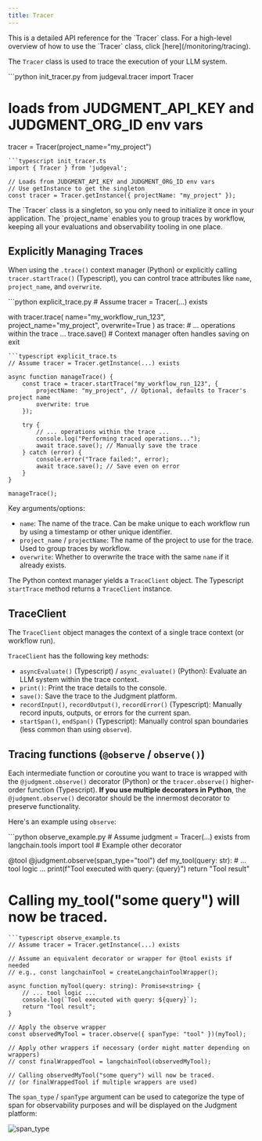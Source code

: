```yaml
---
title: Tracer
---
```


<Note>
This is a detailed API reference for the `Tracer` class. For a high-level overview of how to use the `Tracer` class, 
click [here](/monitoring/tracing).
</Note>

The `Tracer` class is used to trace the execution of your LLM system.

<CodeGroup>
```python init_tracer.py
from judgeval.tracer import Tracer

# loads from JUDGMENT_API_KEY and JUDGMENT_ORG_ID env vars
tracer = Tracer(project_name="my_project")
```
```typescript init_tracer.ts
import { Tracer } from 'judgeval';

// Loads from JUDGMENT_API_KEY and JUDGMENT_ORG_ID env vars
// Use getInstance to get the singleton
const tracer = Tracer.getInstance({ projectName: "my_project" }); 
```
</CodeGroup>

<Note>
The `Tracer` class is a singleton, so you only need to initialize it once in your application. 
The `project_name` enables you to group traces by workflow, keeping all your evaluations and 
observability tooling in one place.
</Note>

## Explicitly Managing Traces

When using the `.trace()` context manager (Python) or explicitly calling `tracer.startTrace()` (Typescript), you can control trace attributes like `name`, `project_name`, and `overwrite`.

<CodeGroup>
```python explicit_trace.py
# Assume tracer = Tracer(...) exists

with tracer.trace(
    name="my_workflow_run_123", 
    project_name="my_project", 
    overwrite=True
    ) as trace: 
    # ... operations within the trace ...
    trace.save() # Context manager often handles saving on exit
```
```typescript explicit_trace.ts
// Assume tracer = Tracer.getInstance(...) exists

async function manageTrace() {
    const trace = tracer.startTrace("my_workflow_run_123", {
        projectName: "my_project", // Optional, defaults to Tracer's project name
        overwrite: true
    });

    try {
        // ... operations within the trace ...
        console.log("Performing traced operations...");
        await trace.save(); // Manually save the trace
    } catch (error) {
        console.error("Trace failed:", error);
        await trace.save(); // Save even on error
    }
}

manageTrace();
```
</CodeGroup>

Key arguments/options:
- `name`: The name of the trace. Can be make unique to each workflow run by using a timestamp or other unique identifier.
- `project_name` / `projectName`: The name of the project to use for the trace. Used to group traces by workflow.
- `overwrite`: Whether to overwrite the trace with the same `name` if it already exists.

The Python context manager yields a `TraceClient` object. The Typescript `startTrace` method returns a `TraceClient` instance.


## TraceClient

The `TraceClient` object manages the context of a single trace context (or workflow run).

`TraceClient` has the following key methods:
- `asyncEvaluate()` (Typescript) / `async_evaluate()` (Python): Evaluate an LLM system within the trace context.
- `print()`: Print the trace details to the console.
- `save()`: Save the trace to the Judgment platform.
- `recordInput()`, `recordOutput()`, `recordError()` (Typescript): Manually record inputs, outputs, or errors for the current span.
- `startSpan()`, `endSpan()` (Typescript): Manually control span boundaries (less common than using `observe`).


## Tracing functions (`@observe` / `observe()`)

Each intermediate function or coroutine you want to trace is wrapped with the `@judgment.observe()` decorator (Python) or the `tracer.observe()` higher-order function (Typescript). 
**If you use multiple decorators in Python**, the `@judgment.observe()` decorator should be the innermost decorator to preserve functionality.

Here's an example using `observe`:

<CodeGroup>
```python observe_example.py
# Assume judgment = Tracer(...) exists
from langchain.tools import tool # Example other decorator

@tool
@judgment.observe(span_type="tool")
def my_tool(query: str):
    # ... tool logic ...
    print(f"Tool executed with query: {query}")
    return "Tool result"

# Calling my_tool("some query") will now be traced.
```
```typescript observe_example.ts
// Assume tracer = Tracer.getInstance(...) exists

// Assume an equivalent decorator or wrapper for @tool exists if needed
// e.g., const langchainTool = createLangchainToolWrapper();

async function myTool(query: string): Promise<string> {
    // ... tool logic ...
    console.log(`Tool executed with query: ${query}`);
    return "Tool result";
}

// Apply the observe wrapper
const observedMyTool = tracer.observe({ spanType: "tool" })(myTool);

// Apply other wrappers if necessary (order might matter depending on wrappers)
// const finalWrappedTool = langchainTool(observedMyTool); 

// Calling observedMyTool("some query") will now be traced.
// (or finalWrappedTool if multiple wrappers are used)
```
</CodeGroup>

The `span_type` / `spanType` argument can be used to categorize the type of span for observability purposes and will be displayed 
on the Judgment platform:

![span_type](/images/basic_trace_example.png)




